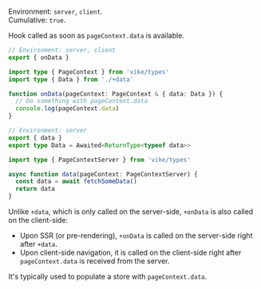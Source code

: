 
Environment: `server`, `client`.  
Cumulative: `true`.  

Hook called as soon as <Link href="/pageContext#data">`pageContext.data`</Link> is available.

```ts
// Environment: server, client
export { onData }

import type { PageContext } from 'vike/types'
import type { Data } from './+data'

function onData(pageContext: PageContext & { data: Data }) {
  // Do something with pageContext.data
  console.log(pageContext.data)
}
```

```ts
// Environment: server
export { data }
export type Data = Awaited<ReturnType<typeof data>>

import type { PageContextServer } from 'vike/types'

async function data(pageContext: PageContextServer) {
  const data = await fetchSomeData()
  return data
}
```

Unlike <Link href="/data">`+data`</Link>, which is only called on the server-side, `+onData` is also called on the client-side:
 - Upon <Link href="/ssr">SSR</Link> (or <Link href="/pre-rendering">pre-rendering</Link>), `+onData` is called on the server-side right after `+data`.
 - Upon client-side navigation, it is called on the client-side right after `pageContext.data` is received from the server.

It's typically used to populate <Link href="/store">a store</Link> with `pageContext.data`.
